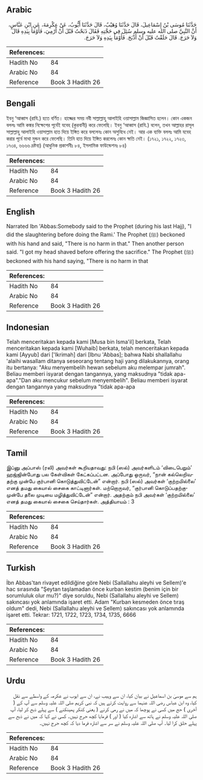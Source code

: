 ## Arabic


<div dir="rtl" lang="ar" style={{fontSize:'larger',backgroundColor:'#f8f9fa',padding:20}}>
حَدَّثَنَا مُوسَى بْنُ إِسْمَاعِيلَ، قَالَ حَدَّثَنَا وُهَيْبٌ، قَالَ حَدَّثَنَا أَيُّوبُ، عَنْ عِكْرِمَةَ، عَنِ ابْنِ عَبَّاسٍ، أَنَّ النَّبِيَّ صلى الله عليه وسلم سُئِلَ فِي حَجَّتِهِ فَقَالَ ذَبَحْتُ قَبْلَ أَنْ أَرْمِيَ، فَأَوْمَأَ بِيَدِهِ قَالَ وَلاَ حَرَجَ‏.‏ قَالَ حَلَقْتُ قَبْلَ أَنْ أَذْبَحَ‏.‏ فَأَوْمَأَ بِيَدِهِ وَلاَ حَرَجَ‏.‏
</div>
<div style={{backgroundColor:'#f8f9fa',padding:20, marginBottom: 10}}><table> <thead> <tr> <th>References:</th> <th></th> </tr> </thead> <tbody><tr><td>Hadith No</td><td>84</td></tr><tr><td>Arabic No</td><td>84</td></tr><tr><td>Reference</td><td>Book 3 Hadith 26</td></tr></tbody></table></div>

## Bengali


<div dir="ltr" lang="bn" style={{fontSize:'larger',backgroundColor:'#f8f9fa',padding:20}}>
ইবনু ‘আব্বাস (রাযি.) হতে বর্ণিত। হাজ্জের সময় নবী সাল্লাল্লাহু আলাইহি ওয়াসাল্লাম জিজ্ঞাসিত হলেন। কোন একজন বললঃ আমি কঙ্কর নিক্ষেপের পূর্বেই যবেহ (কুরবানী) করে ফেলেছি। ইবনু ‘আব্বাস (রাযি.) বলেন, তখন আল্লাহর রাসূল সাল্লাল্লাহু আলাইহি ওয়াসাল্লাম হাত দিয়ে ইঙ্গিত করে বললেনঃ কোন অসুবিধে নেই। আর এক ব্যক্তি বললঃ আমি যবেহ করার পূর্বে মাথা মুন্ডন করে ফেলেছি। তিনি হাত দিয়ে ইঙ্গিত করলেনঃ কোন ক্ষতি নেই। (১৭২১, ১৭২২, ১৭২৩, ১৭৩৪, ৬৬৬৬ দ্রষ্টব্য) (আধুনিক প্রকাশনীঃ ৮৪, ইসলামিক ফাউন্ডেশনঃ ৮৪)
</div>
<div style={{backgroundColor:'#f8f9fa',padding:20, marginBottom: 10}}><table> <thead> <tr> <th>References:</th> <th></th> </tr> </thead> <tbody><tr><td>Hadith No</td><td>84</td></tr><tr><td>Arabic No</td><td>84</td></tr><tr><td>Reference</td><td>Book 3 Hadith 26</td></tr></tbody></table></div>

## English


<div dir="ltr" lang="en" style={{fontSize:'larger',backgroundColor:'#f8f9fa',padding:20}}>
Narrated Ibn 'Abbas:Somebody said to the Prophet (during his last Hajj), "I did the slaughtering before doing the Rami.' The Prophet (ﷺ) beckoned with his hand and said, "There is no harm in that." Then another person said. "I got my head shaved before offering the sacrifice." The Prophet (ﷺ) beckoned with his hand saying, "There is no harm in that
</div>
<div style={{backgroundColor:'#f8f9fa',padding:20, marginBottom: 10}}><table> <thead> <tr> <th>References:</th> <th></th> </tr> </thead> <tbody><tr><td>Hadith No</td><td>84</td></tr><tr><td>Arabic No</td><td>84</td></tr><tr><td>Reference</td><td>Book 3 Hadith 26</td></tr></tbody></table></div>

## Indonesian


<div dir="ltr" lang="id" style={{fontSize:'larger',backgroundColor:'#f8f9fa',padding:20}}>
Telah menceritakan kepada kami [Musa bin Isma'il] berkata, Telah menceritakan kepada kami [Wuhaib] berkata, telah menceritakan kepada kami [Ayyub] dari ['Ikrimah] dari [Ibnu 'Abbas]; bahwa Nabi shallallahu 'alaihi wasallam ditanya seseorang tentang haji yang dilakukannya, orang itu bertanya: "Aku menyembelih hewan sebelum aku melempar jumrah". Beliau memberi isyarat dengan tangannya, yang maksudnya "tidak apa-apa"."Dan aku mencukur sebelum menyembelih". Beliau memberi isyarat dengan tangannya yang maksudnya "tidak apa-apa
</div>
<div style={{backgroundColor:'#f8f9fa',padding:20, marginBottom: 10}}><table> <thead> <tr> <th>References:</th> <th></th> </tr> </thead> <tbody><tr><td>Hadith No</td><td>84</td></tr><tr><td>Arabic No</td><td>84</td></tr><tr><td>Reference</td><td>Book 3 Hadith 26</td></tr></tbody></table></div>

## Tamil


<div dir="ltr" lang="ta" style={{fontSize:'larger',backgroundColor:'#f8f9fa',padding:20}}>
இப்னு அப்பாஸ் (ரலி) அவர்கள் கூறியதாவது: நபி (ஸல்) அவர்களிடம் ‘விடைபெறும்’ ஹஜ்ஜின்போது பல கேள்விகள் கேட்கப்பட்டன. அப்போது ஒருவர், “நான் கல்லெறிவதற்கு முன்பே குர்பானி கொடுத்துவிட்டேன்” என்றார். நபி (ஸல்) அவர்கள் ‘குற்றமில்லை’ எனத் தமது கையால் சைகை காட்டினார்கள். மற்றொருவர், “குர்பானி கொடுப்பதற்குமுன்பே தலை முடியை மழித்துவிட்டேன்” என்றார். அதற்கும் நபி அவர்கள் ‘குற்றமில்லை’ எனத் தமது கையால் சைகை செய்தார்கள். அத்தியாயம் : 3
</div>
<div style={{backgroundColor:'#f8f9fa',padding:20, marginBottom: 10}}><table> <thead> <tr> <th>References:</th> <th></th> </tr> </thead> <tbody><tr><td>Hadith No</td><td>84</td></tr><tr><td>Arabic No</td><td>84</td></tr><tr><td>Reference</td><td>Book 3 Hadith 26</td></tr></tbody></table></div>

## Turkish


<div dir="ltr" lang="tr" style={{fontSize:'larger',backgroundColor:'#f8f9fa',padding:20}}>
İbn Abbas'tan rivayet edildiğine göre Nebi (Sallallahu aleyhi ve Sellem)'e hac sırasında "Şeytan taşlamadan önce kurban kestim (benim için bir sorumluluk olur mu?)" diye soruldu, Nebi (Sallallahu aleyhi ve Sellem) sakıncası yok anlamında işaret etti. Adam "Kurban kesmeden önce tıraş oldum" dedi, Nebi (Sallallahu aleyhi ve Sellem) sakıncası yok anlamında işaret etti. Tekrar: 1721, 1722, 1723, 1734, 1735, 6666
</div>
<div style={{backgroundColor:'#f8f9fa',padding:20, marginBottom: 10}}><table> <thead> <tr> <th>References:</th> <th></th> </tr> </thead> <tbody><tr><td>Hadith No</td><td>84</td></tr><tr><td>Arabic No</td><td>84</td></tr><tr><td>Reference</td><td>Book 3 Hadith 26</td></tr></tbody></table></div>

## Urdu


<div dir="rtl" lang="ur" style={{fontSize:'larger',backgroundColor:'#f8f9fa',padding:20}}>
ہم سے موسیٰ بن اسماعیل نے بیان کیا، ان سے وہیب نے، ان سے ایوب نے عکرمہ کے واسطے سے نقل کیا، وہ ابن عباس رضی اللہ عنہما سے روایت کرتے ہیں کہ نبی کریم صلی اللہ علیہ وسلم سے آپ کے ( آخری ) حج میں کسی نے پوچھا کہ میں نے رمی کرنے ( یعنی کنکر پھینکنے ) سے پہلے ذبح کر لیا، آپ صلی اللہ علیہ وسلم نے ہاتھ سے اشارہ کیا ( اور ) فرمایا کچھ حرج نہیں۔ کسی نے کہا کہ میں نے ذبح سے پہلے حلق کرا لیا۔ آپ صلی اللہ علیہ وسلم نے سر سے اشارہ فرما دیا کہ کچھ حرج نہیں۔
</div>
<div style={{backgroundColor:'#f8f9fa',padding:20, marginBottom: 10}}><table> <thead> <tr> <th>References:</th> <th></th> </tr> </thead> <tbody><tr><td>Hadith No</td><td>84</td></tr><tr><td>Arabic No</td><td>84</td></tr><tr><td>Reference</td><td>Book 3 Hadith 26</td></tr></tbody></table></div>